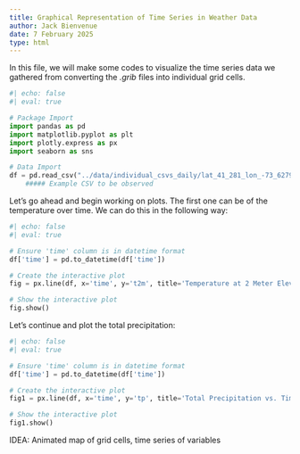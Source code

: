 ```yaml
---
title: Graphical Representation of Time Series in Weather Data
author: Jack Bienvenue
date: 7 February 2025
type: html
---
```


In this file, we will make some codes to visualize the time series data we gathered from converting the *.grib* files into individual grid cells.

``` python
#| echo: false
#| eval: true

# Package Import
import pandas as pd
import matplotlib.pyplot as plt
import plotly.express as px
import seaborn as sns

# Data Import
df = pd.read_csv("../data/individual_csvs_daily/lat_41_281_lon_-73_62795_time_series_weather.csv")
    ##### Example CSV to be observed
```

Let's go ahead and begin working on plots. The first one can be of the temperature over time. We can do this in the following way:

``` python
#| echo: false
#| eval: true

# Ensure 'time' column is in datetime format
df['time'] = pd.to_datetime(df['time'])

# Create the interactive plot
fig = px.line(df, x='time', y='t2m', title='Temperature at 2 Meter Elevation vs. Time')

# Show the interactive plot
fig.show()

```

Let's continue and plot the total precipitation:

``` python
#| echo: false
#| eval: true

# Ensure 'time' column is in datetime format
df['time'] = pd.to_datetime(df['time'])

# Create the interactive plot
fig1 = px.line(df, x='time', y='tp', title='Total Precipitation vs. Time')

# Show the interactive plot
fig1.show()

```



IDEA: Animated map of grid cells, time series of variables